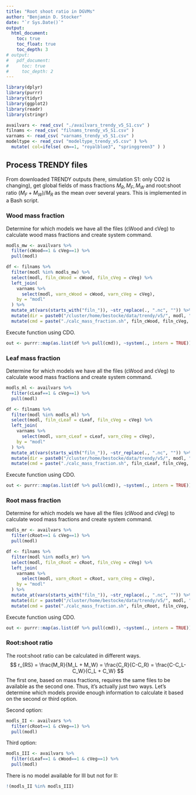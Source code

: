 ```yaml
---
title: "Root shoot ratio in DGVMs"
author: "Benjamin D. Stocker"
date: "`r Sys.Date()`"
output:
  html_document:
    toc: true
    toc_float: true
    toc_depth: 3
# output:
#   pdf_document:
#     toc: true
#     toc_depth: 2
---
```


```r
library(dplyr)
library(purrr)
library(tidyr)
library(ggplot2)
library(readr)
library(stringr)

availvars <- read_csv( "./availvars_trendy_v5_S1.csv" )
filnams <- read_csv( "filnams_trendy_v5_S1.csv" )
varnams <- read_csv( "varnams_trendy_v5_S1.csv" )
modeltype <- read_csv( "modeltype_trendy_v5.csv" ) %>% 
  mutate( col=ifelse( cn==1, "royalblue3", "springgreen3" ) )
```

## Process TRENDY files

From downloaded TRENDY outputs (here, simulation S1: only CO2 is changing), get global fields of mass fractions $M_R, M_F, M_W$ and root:shoot ratio $(M_F + M_W)/M_R$ as the mean over several years. This is implemented in a Bash script.

### Wood mass fraction

Determine for which models we have all the files (cWood and cVeg) to calculate wood mass fractions and create system command.
```r
modls_mw <- availvars %>% 
  filter(cWood==1 & cVeg==1) %>% 
  pull(modl)

df <- filnams %>% 
  filter(modl %in% modls_mw) %>% 
  select(modl, filn_cWood = cWood, filn_cVeg = cVeg) %>% 
  left_join(
    varnams %>% 
      select(modl, varn_cWood = cWood, varn_cVeg = cVeg),
    by = "modl"
  ) %>% 
  mutate_at(vars(starts_with("filn_")), ~str_replace(., ".nc", "")) %>% 
  mutate(dir = paste0("/cluster/home/bestocke/data/trendy/v5/", modl, "/S1/")) %>% 
  mutate(cmd = paste("./calc_mass_fraction.sh", filn_cWood, filn_cVeg, varn_cWood, varn_cVeg, dir))
```

Execute function using CDO.
```r
out <- purrr::map(as.list(df %>% pull(cmd)), ~system(., intern = TRUE))
```

### Leaf mass fraction

Determine for which models we have all the files (cWood and cVeg) to calculate wood mass fractions and create system command.
```r
modls_ml <- availvars %>% 
  filter(cLeaf==1 & cVeg==1) %>% 
  pull(modl)

df <- filnams %>% 
  filter(modl %in% modls_ml) %>% 
  select(modl, filn_cLeaf = cLeaf, filn_cVeg = cVeg) %>% 
  left_join(
    varnams %>% 
      select(modl, varn_cLeaf = cLeaf, varn_cVeg = cVeg),
    by = "modl"
  ) %>% 
  mutate_at(vars(starts_with("filn_")), ~str_replace(., ".nc", "")) %>% 
  mutate(dir = paste0("/cluster/home/bestocke/data/trendy/v5/", modl, "/S1/")) %>% 
  mutate(cmd = paste("./calc_mass_fraction.sh", filn_cLeaf, filn_cVeg, varn_cLeaf, varn_cVeg, dir))
```

Execute function using CDO.
```r
out <- purrr::map(as.list(df %>% pull(cmd)), ~system(., intern = TRUE))
```

### Root mass fraction

Determine for which models we have all the files (cWood and cVeg) to calculate wood mass fractions and create system command.
```r
modls_mr <- availvars %>% 
  filter(cRoot==1 & cVeg==1) %>% 
  pull(modl)

df <- filnams %>% 
  filter(modl %in% modls_mr) %>% 
  select(modl, filn_cRoot = cRoot, filn_cVeg = cVeg) %>% 
  left_join(
    varnams %>% 
      select(modl, varn_cRoot = cRoot, varn_cVeg = cVeg),
    by = "modl"
  ) %>% 
  mutate_at(vars(starts_with("filn_")), ~str_replace(., ".nc", "")) %>% 
  mutate(dir = paste0("/cluster/home/bestocke/data/trendy/v5/", modl, "/S1/")) %>% 
  mutate(cmd = paste("./calc_mass_fraction.sh", filn_cRoot, filn_cVeg, varn_cRoot, varn_cVeg, dir))
```

Execute function using CDO.
```r
out <- purrr::map(as.list(df %>% pull(cmd)), ~system(., intern = TRUE))
```

### Root:shoot ratio

The root:shoot ratio can be calculated in different ways.
$$
r_{RS} = \frac{M_R}{M_L + M_W} = \frac{C_R}{C-C_R} = \frac{C-C_L-C_W}{C_L + C_W}
$$
The first one, based on mass fractions, requires the same files to be available as the second one. Thus, it's actually just two ways. Let's determine which models provide enough information to calculate it based on the second or third option.

Second option:
```r
modls_II <- availvars %>% 
  filter(cRoot==1 & cVeg==1) %>% 
  pull(modl)
```

Third option:
```r
modls_III <- availvars %>% 
  filter(cLeaf==1 & cWood==1 & cVeg==1) %>% 
  pull(modl)
```

There is no model available for III but not for II:
```r
!(modls_II %in% modls_III)
```
